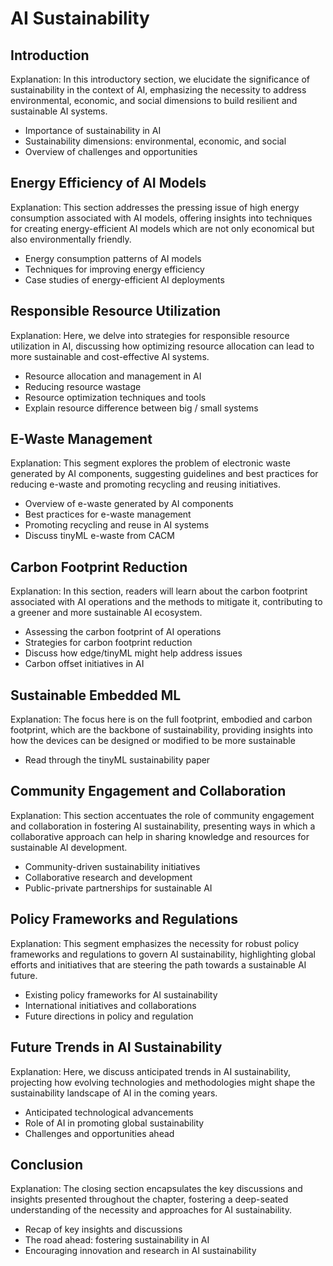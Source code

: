 # AI Sustainability

## Introduction

Explanation: In this introductory section, we elucidate the significance of sustainability in the context of AI, emphasizing the necessity to address environmental, economic, and social dimensions to build resilient and sustainable AI systems.

- Importance of sustainability in AI
- Sustainability dimensions: environmental, economic, and social
- Overview of challenges and opportunities

## Energy Efficiency of AI Models

Explanation: This section addresses the pressing issue of high energy consumption associated with AI models, offering insights into techniques for creating energy-efficient AI models which are not only economical but also environmentally friendly.

- Energy consumption patterns of AI models
- Techniques for improving energy efficiency
- Case studies of energy-efficient AI deployments

## Responsible Resource Utilization

Explanation: Here, we delve into strategies for responsible resource utilization in AI, discussing how optimizing resource allocation can lead to more sustainable and cost-effective AI systems.

- Resource allocation and management in AI
- Reducing resource wastage
- Resource optimization techniques and tools
- Explain resource difference between big / small systems

## E-Waste Management

Explanation: This segment explores the problem of electronic waste generated by AI components, suggesting guidelines and best practices for reducing e-waste and promoting recycling and reusing initiatives.

- Overview of e-waste generated by AI components
- Best practices for e-waste management
- Promoting recycling and reuse in AI systems
- Discuss tinyML e-waste from CACM

## Carbon Footprint Reduction

Explanation: In this section, readers will learn about the carbon footprint associated with AI operations and the methods to mitigate it, contributing to a greener and more sustainable AI ecosystem.

- Assessing the carbon footprint of AI operations
- Strategies for carbon footprint reduction
- Discuss how edge/tinyML might help address issues
- Carbon offset initiatives in AI

## Sustainable Embedded ML

Explanation: The focus here is on the full footprint, embodied and carbon footprint, which are the backbone of sustainability, providing insights into how the devices can be designed or modified to be more sustainable

- Read through the tinyML sustainability paper

## Community Engagement and Collaboration

Explanation: This section accentuates the role of community engagement and collaboration in fostering AI sustainability, presenting ways in which a collaborative approach can help in sharing knowledge and resources for sustainable AI development.

- Community-driven sustainability initiatives
- Collaborative research and development
- Public-private partnerships for sustainable AI

## Policy Frameworks and Regulations

Explanation: This segment emphasizes the necessity for robust policy frameworks and regulations to govern AI sustainability, highlighting global efforts and initiatives that are steering the path towards a sustainable AI future.

- Existing policy frameworks for AI sustainability
- International initiatives and collaborations
- Future directions in policy and regulation

## Future Trends in AI Sustainability

Explanation: Here, we discuss anticipated trends in AI sustainability, projecting how evolving technologies and methodologies might shape the sustainability landscape of AI in the coming years.

- Anticipated technological advancements 
- Role of AI in promoting global sustainability
- Challenges and opportunities ahead

## Conclusion

Explanation: The closing section encapsulates the key discussions and insights presented throughout the chapter, fostering a deep-seated understanding of the necessity and approaches for AI sustainability.

- Recap of key insights and discussions
- The road ahead: fostering sustainability in AI
- Encouraging innovation and research in AI sustainability 
